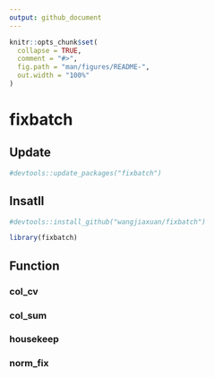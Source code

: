 ```yaml
---
output: github_document
---
```


<!-- README.md is generated from README.Rmd. Please edit that file -->

```r
knitr::opts_chunk$set(
  collapse = TRUE,
  comment = "#>",
  fig.path = "man/figures/README-",
  out.width = "100%"
)
```

# fixbatch

<!-- badges: start -->
<!-- badges: end -->

## Update

```r
#devtools::update_packages("fixbatch")
```

## Insatll

```r
#devtools::install_github("wangjiaxuan/fixbatch")
```

```r
library(fixbatch)
```

## Function

### col_cv 

### col_sum

### housekeep

### norm_fix
